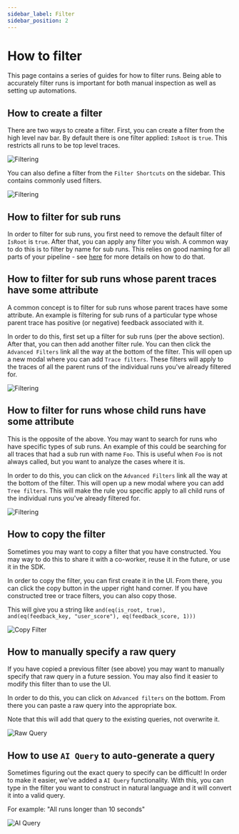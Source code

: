 ```yaml
---
sidebar_label: Filter
sidebar_position: 2
---
```


# How to filter

This page contains a series of guides for how to filter runs.
Being able to accurately filter runs is important for both manual inspection as well as setting up automations.

## How to create a filter

There are two ways to create a filter.
First, you can create a filter from the high level nav bar. By default there is one filter applied: `IsRoot` is `true`. This restricts all runs to be top level traces.

![Filtering](../static/filter.png)

You can also define a filter from the `Filter Shortcuts` on the sidebar. This contains commonly used filters.

![Filtering](../static/filter_shortcuts.png)

## How to filter for sub runs

In order to filter for sub runs, you first need to remove the default filter of `IsRoot` is `true`. After that, you can apply any filter you wish. A common way to do this is to filter by name for sub runs.
This relies on good naming for all parts of your pipeline - see [here](/tracing/faq/customizing_trace_attributes#customizing-the-run-name) for more details on how to do that.

## How to filter for sub runs whose parent traces have some attribute

A common concept is to filter for sub runs whose parent traces have some attribute. An example is filtering for sub runs of a particular type whose parent trace has positive (or negative) feedback associated with it.

In order to do this, first set up a filter for sub runs (per the above section). After that, you can then add another filter rule. You can then click the `Advanced Filters` link all the way at the bottom of the filter. This will open up a new modal where you can add `Trace filters`. These filters will apply to the traces of all the parent runs of the individual runs you've already filtered for.

![Filtering](../static/trace_filter.png)

## How to filter for runs whose child runs have some attribute

This is the opposite of the above. You may want to search for runs who have specific types of sub runs. An example of this could be searching for all traces that had a sub run with name `Foo`. This is useful when `Foo` is not always called, but you want to analyze the cases where it is.

In order to do this, you can click on the `Advanced Filters` link all the way at the bottom of the filter. This will open up a new modal where you can add `Tree filters`. This will make the rule you specific apply to all child runs of the individual runs you've already filtered for.

![Filtering](../static/child_runs.png)

## How to copy the filter

Sometimes you may want to copy a filter that you have constructed. You may way to do this to share it with a co-worker, reuse it in the future, or use it in the SDK.

In order to copy the filter, you can first create it in the UI. From there, you can click the copy button in the upper right hand corner. If you have constructed tree or trace filters, you can also copy those.

This will give you a string like `and(eq(is_root, true), and(eq(feedback_key, "user_score"), eq(feedback_score, 1)))`

![Copy Filter](../static/copy_filter.png)


## How to manually specify a raw query

If you have copied a previous filter (see above) you may want to manually specify that raw query in a future session. You may also find it easier to modify this filter than to use the UI.

In order to do this, you can click on `Advanced filters` on the bottom. From there you can paste a raw query into the appropriate box.

Note that this will add that query to the existing queries, not overwrite it.

![Raw Query](../static/raw_query.png)

## How to use `AI Query` to auto-generate a query

Sometimes figuring out the exact query to specify can be difficult! In order to make it easier, we've added a `AI Query` functionality. With this, you can type in the filter you want to construct in natural language and it will convert it into a valid query.

For example: "All runs longer than 10 seconds"

![AI Query](../static/ai_query.png)
